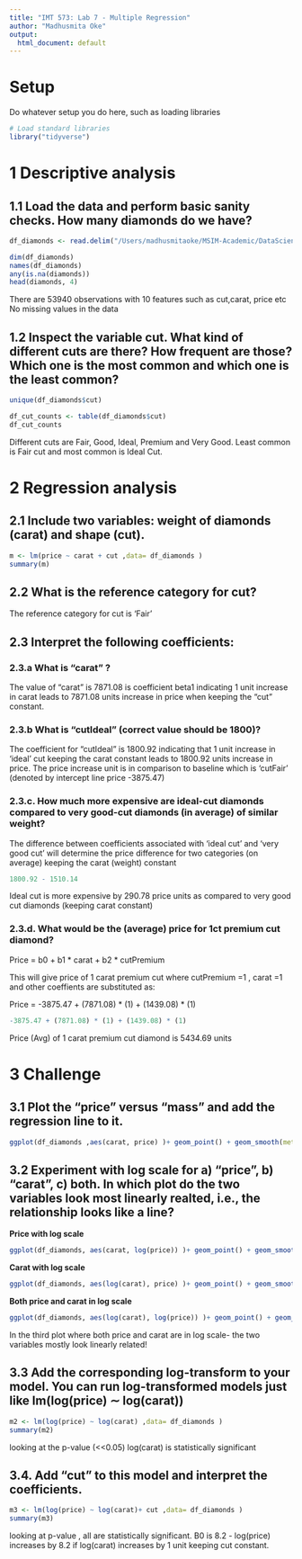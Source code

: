 ```yaml
---
title: "IMT 573: Lab 7 - Multiple Regression"
author: "Madhusmita Oke"
output:
  html_document: default
---
```



# Setup

Do whatever setup you do here, such as loading libraries

```r
# Load standard libraries
library("tidyverse")
```

# 1 Descriptive analysis

## 1.1 Load the data and perform basic sanity checks. How many diamonds do we have?
```r
df_diamonds <- read.delim("/Users/madhusmitaoke/MSIM-Academic/DataScience/IMT573-DSI/data/diamonds.csv.bz2")

dim(df_diamonds)
names(df_diamonds)
any(is.na(diamonds))
head(diamonds, 4)
```
There are 53940 observations with 10 features such as cut,carat, price etc
No missing values in the data

## 1.2 Inspect the variable cut. What kind of different cuts are there? How frequent are those? Which one is the most common and which one is the least common?

```r
unique(df_diamonds$cut)

df_cut_counts <- table(df_diamonds$cut)
df_cut_counts
```

Different cuts are Fair, Good, Ideal, Premium and Very Good. Least common is Fair cut and most common is Ideal Cut.

#  2 Regression analysis
## 2.1 Include two variables: weight of diamonds (carat) and shape (cut).
```r
m <- lm(price ~ carat + cut ,data= df_diamonds )
summary(m)
```

## 2.2 What is the reference category for cut?
The reference category for cut is 'Fair'

## 2.3 Interpret the following coefficients:
### 2.3.a What is “carat” ?
The value of "carat" is 7871.08 is coefficient beta1 indicating 1 unit increase in carat leads to 7871.08 units increase in price when keeping the "cut" constant.

### 2.3.b What is “cutIdeal” (correct value should be 1800)?
The coefficient for "cutIdeal" is 1800.92 indicating that 1 unit increase in 'ideal' cut keeping the carat constant leads to 1800.92 units increase in price. The price increase unit is in comparison to baseline which is 'cutFair' (denoted by intercept line price -3875.47)

### 2.3.c. How much more expensive are ideal-cut diamonds compared to very good-cut diamonds (in average) of similar weight?
The difference between coefficients associated with 'ideal cut' and 'very good cut' will determine the price difference for two categories (on average) keeping the carat (weight) constant
```r
1800.92 - 1510.14
```
Ideal cut is more expensive by 290.78 price units as compared to very good cut diamonds (keeping carat constant)

### 2.3.d. What would be the (average) price for 1ct premium cut diamond?

Price = b0 + b1 * carat + b2 * cutPremium 

This will give price of 1 carat premium cut where cutPremium =1 , carat =1 and other coeffients are substituted as:

Price = -3875.47 + (7871.08) * (1) + (1439.08) * (1)

```r
-3875.47 + (7871.08) * (1) + (1439.08) * (1)
```

Price (Avg) of 1 carat premium cut diamond is 5434.69 units


# 3 Challenge 
## 3.1 Plot the “price” versus “mass” and add the regression line to it.
```r
ggplot(df_diamonds ,aes(carat, price) )+ geom_point() + geom_smooth(method = "lm", se=FALSE)
```
## 3.2 Experiment with log scale for a) “price”, b) “carat”, c) both. In which plot do the two variables look most linearly realted, i.e., the relationship looks like a line?

<b> Price with log scale </b>
```r
ggplot(df_diamonds, aes(carat, log(price)) )+ geom_point() + geom_smooth(method = "lm", se=FALSE)
```

<b> Carat with log scale </b>
```r
ggplot(df_diamonds, aes(log(carat), price) )+ geom_point() + geom_smooth(method = "lm", se=FALSE)
```

<b> Both price and carat in log scale </b>
```r
ggplot(df_diamonds, aes(log(carat), log(price)) )+ geom_point() + geom_smooth(method = "lm", se=FALSE)
```

In the third plot where both price and carat are in log scale- the two variables mostly look linearly related!

## 3.3  Add the corresponding log-transform to your model. You can run log-transformed models just like lm(log(price) ∼ log(carat))
```r
m2 <- lm(log(price) ~ log(carat) ,data= df_diamonds )
summary(m2)
```
looking at the p-value (<<0.05) log(carat) is statistically significant 

## 3.4. Add “cut” to this model and interpret the coefficients.
```r
m3 <- lm(log(price) ~ log(carat)+ cut ,data= df_diamonds )
summary(m3)
```

looking at p-value , all are statistically significant. B0 is 8.2 - log(price) increases by 8.2 if log(carat) increases by 1 unit keeping cut constant.
